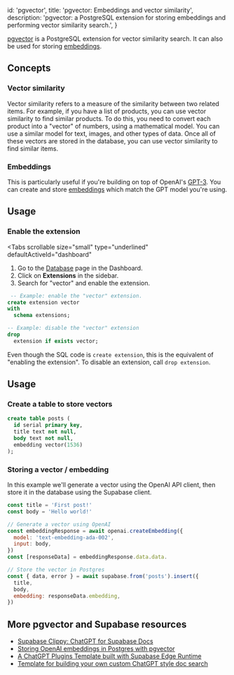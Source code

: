 
  id: 'pgvector',
  title: 'pgvector: Embeddings and vector similarity',
  description:
    'pgvector: a PostgreSQL extension for storing embeddings and performing vector similarity search.',
}

[pgvector](https://github.com/pgvector/pgvector/) is a PostgreSQL extension for vector similarity search. It can also be used for storing [embeddings](https://supabase.com/blog/openai-embeddings-postgres-vector).

## Concepts

### Vector similarity

Vector similarity refers to a measure of the similarity between two related items. For example, if you have a list of products, you can use vector similarity to find similar products. To do this, you need to convert each product into a "vector" of numbers, using a mathematical model. You can use a similar model for text, images, and other types of data. Once all of these vectors are stored in the database, you can use vector similarity to find similar items.

### Embeddings

This is particularly useful if you're building on top of OpenAI's [GPT-3](https://openai.com/blog/gpt-3-apps/). You can create and store [embeddings](https://platform.openai.com/docs/guides/embeddings) which match the GPT model you're using.

## Usage

### Enable the extension

<Tabs
  scrollable
  size="small"
  type="underlined"
  defaultActiveId="dashboard"
>
<TabPanel id="dashboard" label="Dashboard">

1. Go to the [Database](https://app.supabase.com/project/_/database/tables) page in the Dashboard.
2. Click on **Extensions** in the sidebar.
3. Search for "vector" and enable the extension.

</TabPanel>
<TabPanel id="sql" label="SQL">

```sql
 -- Example: enable the "vector" extension.
create extension vector
with
  schema extensions;

-- Example: disable the "vector" extension
drop
  extension if exists vector;
```

Even though the SQL code is `create extension`, this is the equivalent of "enabling the extension".
To disable an extension, call `drop extension`.

</TabPanel>
</Tabs>

## Usage

### Create a table to store vectors

```sql
create table posts (
  id serial primary key,
  title text not null,
  body text not null,
  embedding vector(1536)
);
```

### Storing a vector / embedding

In this example we'll generate a vector using the OpenAI API client, then store it in the database using the Supabase client.

```js
const title = 'First post!'
const body = 'Hello world!'

// Generate a vector using OpenAI
const embeddingResponse = await openai.createEmbedding({
  model: 'text-embedding-ada-002',
  input: body,
})
const [responseData] = embeddingResponse.data.data.

// Store the vector in Postgres
const { data, error } = await supabase.from('posts').insert({
  title,
  body,
  embedding: responseData.embedding,
})
```

## More pgvector and Supabase resources

- [Supabase Clippy: ChatGPT for Supabase Docs](https://supabase.com/blog/chatgpt-supabase-docs)
- [Storing OpenAI embeddings in Postgres with pgvector](https://supabase.com/blog/openai-embeddings-postgres-vector)
- [A ChatGPT Plugins Template built with Supabase Edge Runtime](https://supabase.com/blog/building-chatgpt-plugins-template)
- [Template for building your own custom ChatGPT style doc search](https://github.com/supabase-community/nextjs-openai-doc-search)



